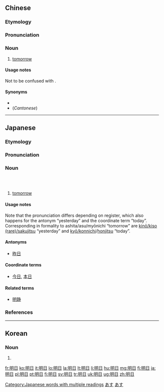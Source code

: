 ==Chinese==
{{zh-forms}}

===Etymology===
{{rfe|lang=zh}}

===Pronunciation===
{{zh-pron
|m=míngrì
|c=ming4 jat6
|h=pfs=mìn-ngit
|mn=miâ-ji̍t/miâ-li̍t
|cat=n}}

===Noun===
{{zh-noun}}

# {{label|zh|literary|sort=ming2ri4}} [[tomorrow]]

====Usage notes====
Not to be confused with {{zh-l|明白}}.

====Synonyms====
* {{zh-l|明天}}
* (''Cantonese'') {{zh-l|聽日/听日}}

----

==Japanese==

===Etymology===
{{ja-kanjitab|yomi=o|みょう|にち}}
{{ja-kanjitab|yomi=irr|sort=あす}}
{{rfe|lang=ja}}

===Pronunciation===
{{ja-pron|あした|y=i|dev=2|acc=o|acc_note=''as a noun''|acc_ref=NHK,DJR|acc2=h|acc2_note=''as an adverb''|acc2_ref=NHK}}
{{ja-pron|あす|y=i|acc=o|acc_note=''as a noun''|acc_ref=NHK,DJR,SMK5|acc2=h|acc2_note=''as an adverb''|acc2_ref=NHK}}
{{ja-pron|みょうにち|y=go|acc=a|acc_ref=NHK,DJR,SMK5}}

===Noun===
{{ja-noun|あした}} {{qualifier|colloquial}}</br>
{{ja-noun|あす}} {{qualifier|polite}}</br>
{{ja-noun|みょうにち|hhira=みやうにち}} {{qualifier|formal}}

# [[tomorrow]]

====Usage notes====
Note that the pronunciation differs depending on register, which also happens for the antonym “yesterday” and the coordinate term “today”. Corresponding in formality to ashita/asu/myōnichi “tomorrow” are [[昨日|kinō/kiso (rare)/sakujitsu]] “yesterday” and [[今日|kyō/konnichi]]/[[本日|honjitsu]] “today”.

====Antonyms====
* [[昨日]]

====Coordinate terms====
* [[今日]], [[本日]]

====Related terms====
* [[明静]]

===References===
<references/>
<!-- override -->

[[Category:Japanese words with multiple readings]]
[[Category:1000 Japanese basic words|あす]]
[[Category:ja:Time|あす]]

----

==Korean==
{{ko-hanjatab}}

===Noun===
{{ko-noun|hangeul=명일}}

# {{hanja form of|명일|the next day}}

[[fr:明日]]
[[ko:明日]]
[[it:明日]]
[[lo:明日]]
[[la:明日]]
[[lt:明日]]
[[li:明日]]
[[hu:明日]]
[[mg:明日]]
[[fj:明日]]
[[ja:明日]]
[[pl:明日]]
[[pt:明日]]
[[fi:明日]]
[[sv:明日]]
[[tr:明日]]
[[uk:明日]]
[[ug:明日]]
[[zh:明日]]